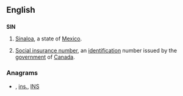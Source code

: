 {{also|sin|sín|síň|-sin|sin-}}
==English==
{{wikipedia|Social insurance number}}

==={{abbreviation}}===
'''SIN'''

# [[Sinaloa]], a state of [[Mexico]].
# {{Canada}} [[social insurance number|Social insurance number]], an [[identification]] number issued by the [[government]] of [[Canada]].

===Anagrams===
* {{alphagram|[[ins#English|ins]]}} , [[ins.#English|ins.]], [[INS#English|INS]]